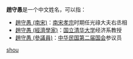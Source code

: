 '''趙守愚'''是一个中文姓名，可以指：

*[[趙守愚_(南宋)|趙守愚 (南宋)]]：[[南宋|南宋]][[宋孝宗|孝宗]]时期任光祿大夫右丞相
*[[趙守愚_(經濟學家)|趙守愚 (經濟學家)]]：[[国立清华大学|国立清华大学]]经济系教授
*[[趙守愚_(參議員)|趙守愚 (參議員)]]：[[中华民国第二届国会|中华民国第二届国会]]参议员

{{disambig}}
[[Category:三字赵姓人名消歧义|shou]]